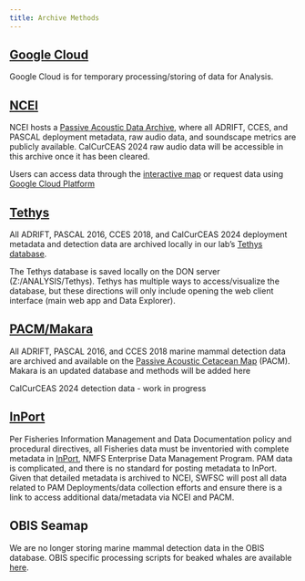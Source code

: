 ```yaml
---
title: Archive Methods
---
```


## [Google Cloud](https://sael-swfsc.github.io/SAEL-lab-manual/content/Data-Archive-GCP.html)

Google Cloud is for temporary processing/storing of data for Analysis.

## [NCEI](https://sael-swfsc.github.io/SAEL-lab-manual/content/Data-Archive-NCEI.html)

NCEI hosts a [Passive Acoustic Data Archive](https://www.ncei.noaa.gov/products/passive-acoustic-data), where all ADRIFT, CCES, and PASCAL deployment metadata, raw audio data, and soundscape metrics are publicly available. CalCurCEAS 2024 raw audio data will be accessible in this archive once it has been cleared.

Users can access data through the [interactive map](https://www.ncei.noaa.gov/maps/passive-acoustic-data/) or request data using [Google Cloud Platform](https://console.cloud.google.com/marketplace/details/noaa-public/passive_acoustic_monitoring?pli=1&project=ggn-nmfs-pamdata-prod-1)

## [Tethys](https://sael-swfsc.github.io/SAEL-lab-manual/content/Data-Archive-Tethys.html)

All ADRIFT, PASCAL 2016, CCES 2018, and CalCurCEAS 2024 deployment metadata and detection data are archived locally in our lab’s [Tethys database](https://tethys.sdsu.edu/).

The Tethys database is saved locally on the DON server (Z:/ANALYSIS/Tethys). Tethys has multiple ways to access/visualize the database, but these directions will only include opening the web client interface (main web app and Data Explorer).

## [PACM/Makara](https://sael-swfsc.github.io/SAEL-lab-manual/content/Data-Archive-PACM_Makara.html)

All ADRIFT, PASCAL 2016, and CCES 2018 marine mammal detection data are archived and available on the [Passive Acoustic Cetacean Map](https://apps-nefsc.fisheries.noaa.gov/pacm/#/) (PACM). Makara is an updated database and methods will be added here

CalCurCEAS 2024 detection data - work in progress

## [InPort](https://sael-swfsc.github.io/SAEL-lab-manual/content/Data-Archive-InPort.html)

Per Fisheries Information Management and Data Documentation policy and procedural directives, all Fisheries data must be inventoried with complete metadata in [InPort](https://www.fisheries.noaa.gov/inport/), NMFS Enterprise Data Management Program. PAM data is complicated, and there is no standard for posting metadata to InPort. Given that detailed metadata is archived to NCEI, SWFSC will post all data related to PAM Deployments/data collection efforts and ensure there is a link to access additional data/metadata via NCEI and PACM.

## OBIS Seamap

We are no longer storing marine mammal detection data in the OBIS database. OBIS specific processing scripts for beaked whales are available [here](https://github.com/TaikiSan21/PAMpal/blob/735dfec50b3c6feaa8772765d752e8260363a2c5/devel/OBIS_Functions.R).
